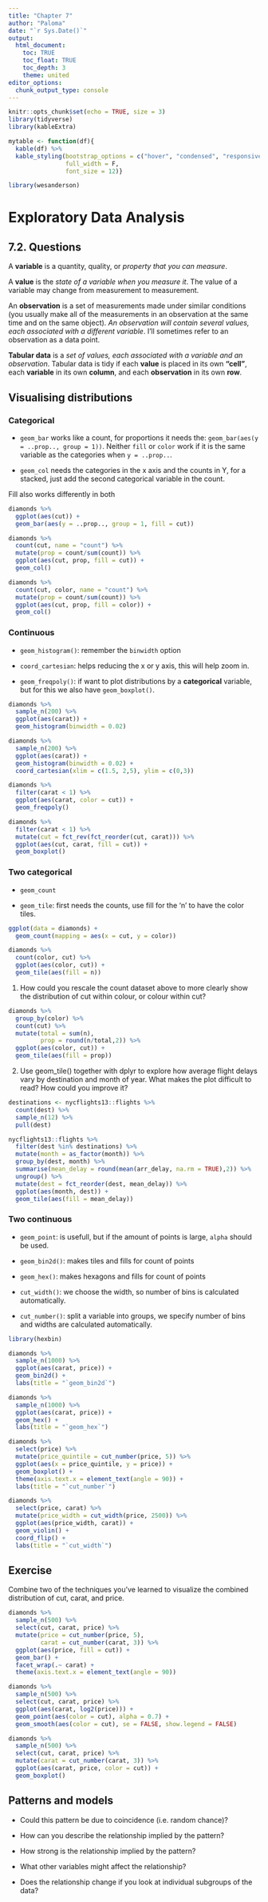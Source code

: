 ```yaml
---
title: "Chapter 7"
author: "Paloma"
date: "`r Sys.Date()`"
output: 
  html_document:
    toc: TRUE
    toc_float: TRUE
    toc_depth: 3
    theme: united
editor_options: 
  chunk_output_type: console
---
```


```r
knitr::opts_chunk$set(echo = TRUE, size = 3)
library(tidyverse)
library(kableExtra)

mytable <- function(df){
  kable(df) %>%
  kable_styling(bootstrap_options = c("hover", "condensed", "responsive"),
                full_width = F,
                font_size = 12)}

library(wesanderson)
```

# Exploratory Data Analysis

## 7.2. Questions

A **variable** is a quantity, quality, or _property that you can measure_.

A **value** is the _state of a variable when you measure it_. The value of a variable may change from measurement to measurement.

An **observation** is a set of measurements made under similar conditions (you usually make all of the measurements in an observation at the same time and on the same object). _An observation will contain several values, each associated with a different variable_. I’ll sometimes refer to an observation as a data point.

**Tabular data** is a _set of values, each associated with a variable and an observation_. Tabular data is tidy if each **value** is placed in its own **“cell”**, each **variable** in its own **column**, and each **observation** in its own **row**.

## Visualising distributions{.tabset}

### Categorical 

- `geom_bar` works like a count, for proportions it needs the: `geom_bar(aes(y = ..prop.., group = 1))`. Neither `fill` or `color` work if it is the same variable as the categories when `y = ..prop..`.

- `geom_col` needs the categories in the x axis and the counts in Y, for a stacked, just add the second categorical variable in the count.

Fill also works differently in both

```r
diamonds %>% 
  ggplot(aes(cut)) + 
  geom_bar(aes(y = ..prop.., group = 1, fill = cut))

```

```r
diamonds %>% 
  count(cut, name = "count") %>% 
  mutate(prop = count/sum(count)) %>% 
  ggplot(aes(cut, prop, fill = cut)) +
  geom_col()

diamonds %>% 
  count(cut, color, name = "count") %>% 
  mutate(prop = count/sum(count)) %>% 
  ggplot(aes(cut, prop, fill = color)) +
  geom_col()
```

### Continuous

- `geom_histogram()`: remember the `binwidth` option

- `coord_cartesian`: helps reducing the x or y axis, this will help zoom in.

- `geom_freqpoly()`: if want to plot distributions by a **categorical** variable, but for this we also have `geom_boxplot()`.

```r
diamonds %>% 
  sample_n(200) %>% 
  ggplot(aes(carat)) +
  geom_histogram(binwidth = 0.02)

diamonds %>% 
  sample_n(200) %>% 
  ggplot(aes(carat)) +
  geom_histogram(binwidth = 0.02) +
  coord_cartesian(xlim = c(1.5, 2,5), ylim = c(0,3))

```

```r
diamonds %>% 
  filter(carat < 1) %>% 
  ggplot(aes(carat, color = cut)) +
  geom_freqpoly()

diamonds %>% 
  filter(carat < 1) %>% 
  mutate(cut = fct_rev(fct_reorder(cut, carat))) %>% 
  ggplot(aes(cut, carat, fill = cut)) +
  geom_boxplot()
```

### Two categorical

- `geom_count`

- `geom_tile`: first needs the counts, use fill for the 'n' to have the color tiles.

```r
ggplot(data = diamonds) +
  geom_count(mapping = aes(x = cut, y = color))
```

```r
diamonds %>% 
  count(color, cut) %>%
  ggplot(aes(color, cut)) +
  geom_tile(aes(fill = n))
```

1. How could you rescale the count dataset above to more clearly show the distribution of cut within colour, or colour within cut?

```r
diamonds %>% 
  group_by(color) %>%
  count(cut) %>% 
  mutate(total = sum(n),
         prop = round(n/total,2)) %>% 
  ggplot(aes(color, cut)) +
  geom_tile(aes(fill = prop))
```

2. Use geom_tile() together with dplyr to explore how average flight delays vary by destination and month of year. What makes the plot difficult to read? How could you improve it?

```r
destinations <- nycflights13::flights %>% 
  count(dest) %>% 
  sample_n(12) %>% 
  pull(dest)

nycflights13::flights %>%
  filter(dest %in% destinations) %>% 
  mutate(month = as_factor(month)) %>% 
  group_by(dest, month) %>% 
  summarise(mean_delay = round(mean(arr_delay, na.rm = TRUE),2)) %>% 
  ungroup() %>% 
  mutate(dest = fct_reorder(dest, mean_delay)) %>% 
  ggplot(aes(month, dest)) +
  geom_tile(aes(fill = mean_delay))
```

### Two continuous

- `geom_point`: is usefull, but if the amount of points is large, `alpha` should be used.

- `geom_bin2d()`: makes tiles and fills for count of points

- `geom_hex()`: makes hexagons and fills for count of points

- `cut_width()`: we choose the width, so number of bins is calculated automatically.

- `cut_number()`: split a variable into groups, we specify number of bins and widths are calculated automatically.

```r
library(hexbin)

diamonds %>%
  sample_n(1000) %>%
  ggplot(aes(carat, price)) +
  geom_bin2d() +
  labs(title = "`geom_bin2d`")
```

```r
diamonds %>%
  sample_n(1000) %>%
  ggplot(aes(carat, price)) +
  geom_hex() +
  labs(title = "`geom_hex`")
```


```r
diamonds %>%
  select(price) %>%
  mutate(price_quintile = cut_number(price, 5)) %>%
  ggplot(aes(x = price_quintile, y = price)) +
  geom_boxplot() +
  theme(axis.text.x = element_text(angle = 90)) +
  labs(title = "`cut_number`")
```

```r
diamonds %>%
  select(price, carat) %>%
  mutate(price_width = cut_width(price, 2500)) %>%
  ggplot(aes(price_width, carat)) +
  geom_violin() +
  coord_flip() +
  labs(title = "`cut_width`")

```

## Exercise

Combine two of the techniques you’ve learned to visualize the combined distribution of cut, carat, and price.


```r
diamonds %>%
  sample_n(500) %>%
  select(cut, carat, price) %>%
  mutate(price = cut_number(price, 5),
         carat = cut_number(carat, 3)) %>%
  ggplot(aes(price, fill = cut)) +
  geom_bar() +
  facet_wrap(.~ carat) +
  theme(axis.text.x = element_text(angle = 90))
```

```r
diamonds %>%
  sample_n(500) %>%
  select(cut, carat, price) %>%
  ggplot(aes(carat, log2(price))) +
  geom_point(aes(color = cut), alpha = 0.7) +
  geom_smooth(aes(color = cut), se = FALSE, show.legend = FALSE)


```

```r
diamonds %>%
  sample_n(500) %>%
  select(cut, carat, price) %>%
  mutate(carat = cut_number(carat, 3)) %>%
  ggplot(aes(carat, price, color = cut)) +
  geom_boxplot()
```

## Patterns and models

- Could this pattern be due to coincidence (i.e. random chance)?

- How can you describe the relationship implied by the pattern?

- How strong is the relationship implied by the pattern?

- What other variables might affect the relationship?

- Does the relationship change if you look at individual subgroups of the data?

